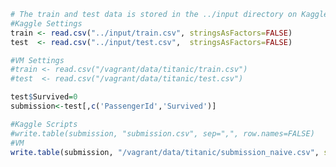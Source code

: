 ```r
# The train and test data is stored in the ../input directory on Kaggle Scripts
#Kaggle Settings
train <- read.csv("../input/train.csv", stringsAsFactors=FALSE)
test  <- read.csv("../input/test.csv",  stringsAsFactors=FALSE)

#VM Settings
#train <- read.csv("/vagrant/data/titanic/train.csv")
#test  <- read.csv("/vagrant/data/titanic/test.csv")

test$Survived=0
submission<-test[,c('PassengerId','Survived')]

#Kaggle Scripts
#write.table(submission, "submission.csv", sep=",", row.names=FALSE)
#VM
write.table(submission, "/vagrant/data/titanic/submission_naive.csv", sep=",", row.names=FALSE)

```



